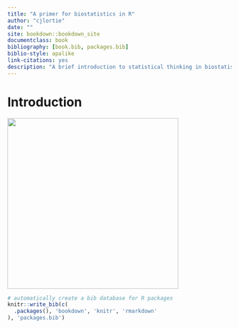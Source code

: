 ```yaml
--- 
title: "A primer for biostatistics in R"
author: "cjlortie"
date: ""
site: bookdown::bookdown_site
documentclass: book
bibliography: [book.bib, packages.bib]
biblio-style: apalike
link-citations: yes
description: "A brief introduction to statistical thinking in biostatistics supported by the R programming language."
---
```


# Introduction  

![](./adventure.png){width=4in}  

```r
# automatically create a bib database for R packages
knitr::write_bib(c(
  .packages(), 'bookdown', 'knitr', 'rmarkdown'
), 'packages.bib')
```
